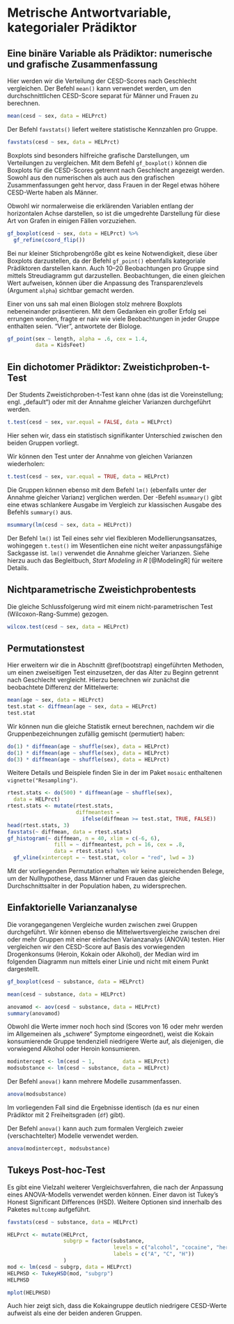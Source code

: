 # Metrische Antwortvariable, kategorialer Prädiktor

## Eine binäre Variable als Prädiktor: numerische und grafische Zusammenfassung

Hier werden wir die Verteilung der CESD-Scores nach Geschlecht vergleichen. 
Der Befehl `mean()` kann verwendet werden, um den durchschnittlichen CESD-Score separat für Männer und Frauen zu berechnen.

```r
mean(cesd ~ sex, data = HELPrct)
```

Der Befehl `favstats()` liefert weitere statistische Kennzahlen pro Gruppe.

```r
favstats(cesd ~ sex, data = HELPrct)
```

Boxplots sind besonders hilfreiche grafische Darstellungen, um Verteilungen zu vergleichen.
Mit dem Befehl `gf_boxplot()` können die Boxplots für die CESD-Scores getrennt nach Geschlecht angezeigt werden. Sowohl aus den numerischen als auch aus den grafischen Zusammenfassungen geht hervor, dass Frauen in der Regel etwas höhere CESD-Werte haben als Männer.

:::{.hinweis data-latex=""}
Obwohl wir normalerweise die erklärenden Variablen entlang der horizontalen Achse darstellen, so ist die umgedrehte  Darstellung für diese Art von Grafen in einigen Fällen vorzuziehen.
:::

```r
gf_boxplot(cesd ~ sex, data = HELPrct) %>% 
  gf_refine(coord_flip())
```

Bei nur kleiner Stichprobengröße gibt es keine Notwendigkeit, diese über Boxplots darzustellen, da der Befehl `gf_point()` ebenfalls kategoriale Prädiktoren darstellen kann. Auch 10--20 Beobachtungen pro Gruppe sind mittels Streudiagramm gut darzustellen. Beobachtungen, die einen gleichen Wert aufweisen, können über die Anpassung des Transparenzlevels (Argument `alpha`) sichtbar gemacht werden.

:::{.hinweis data-latex=""}
Einer von uns sah mal einen Biologen stolz mehrere Boxplots nebeneinander präsentieren. Mit dem Gedanken ein großer Erfolg sei errungen worden, fragte er naiv wie viele Beobachtungen in jeder Gruppe enthalten seien. "Vier", antwortete der Biologe.
:::

```r
gf_point(sex ~ length, alpha = .6, cex = 1.4, 
         data = KidsFeet)
```


## Ein dichotomer Prädiktor: Zweistichproben-t-Test

Der Students Zweistichproben-t-Test kann ohne (das ist die Voreinstellung; engl. „default“) oder mit der Annahme gleicher Varianzen durchgeführt werden.

```r
t.test(cesd ~ sex, var.equal = FALSE, data = HELPrct)
```

Hier sehen wir, dass ein statistisch signifikanter Unterschied zwischen den beiden Gruppen vorliegt.

Wir können den Test unter der Annahme von gleichen Varianzen wiederholen:

```r
t.test(cesd ~ sex, var.equal = TRUE, data = HELPrct)
```

Die Gruppen können ebenso mit dem Befehl `lm()` (ebenfalls unter der Annahme gleicher Varianz) verglichen werden. Der \textsf{mosaic}-Befehl  `msummary()` gibt eine etwas schlankere Ausgabe im Vergleich zur klassischen Ausgabe des Befehls `summary()` aus.

```r
msummary(lm(cesd ~ sex, data = HELPrct))
```

:::{.hinweis data-latex=""}
Der Befehl `lm()` ist Teil eines sehr viel flexibleren Modellierungsansatzes, wohingegen `t.test()` im Wesentlichen eine nicht weiter anpassungsfähige Sackgasse ist. `lm()` verwendet die Annahme gleicher Varianzen. Siehe hierzu auch das Begleitbuch, *Start Modeling in R* [@ModelingR] für weitere Details.
:::


## Nichtparametrische Zweistichprobentests
Die gleiche Schlussfolgerung wird mit einem nicht-parametrischen Test (Wilcoxon-Rang-Summe) gezogen.

```r
wilcox.test(cesd ~ sex, data = HELPrct)
```


## Permutationstest
Hier erweitern wir die in Abschnitt \@ref(bootstrap) eingeführten Methoden, um einen zweiseitigen Test einzusetzen, der das Alter zu Beginn getrennt nach Geschlecht vergleicht. Hierzu berechnen wir zunächst die beobachtete Differenz der Mittelwerte:

```r
mean(age ~ sex, data = HELPrct)
test.stat <- diffmean(age ~ sex, data = HELPrct)
test.stat
```

Wir können nun die gleiche Statistik erneut berechnen, nachdem wir die Gruppenbezeichnungen zufällig gemischt (permutiert) haben:

```r
do(1) * diffmean(age ~ shuffle(sex), data = HELPrct)
do(1) * diffmean(age ~ shuffle(sex), data = HELPrct)
do(3) * diffmean(age ~ shuffle(sex), data = HELPrct)
```

:::{.tiefereinsteigen data-latex=""}
Weitere Details und Beispiele finden Sie in der im Paket `mosaic` enthaltenen `vignette("Resampling")`.
:::

```r
rtest.stats <- do(500) * diffmean(age ~ shuffle(sex), 
  data = HELPrct)
rtest.stats <- mutate(rtest.stats, 
                      diffmeantest = 
                        ifelse(diffmean >= test.stat, TRUE, FALSE))
head(rtest.stats, 3)
favstats(~ diffmean, data = rtest.stats)
gf_histogram(~ diffmean, n = 40, xlim = c(-6, 6), 
               fill = ~ diffmeantest, pch = 16, cex = .8, 
               data = rtest.stats) %>% 
  gf_vline(xintercept = ~ test.stat, color = "red", lwd = 3)
```

Mit der vorliegenden Permutation erhalten wir keine ausreichenden Belege, um der Nullhypothese, dass Männer und Frauen das gleiche Durchschnittsalter in der Population haben, zu widersprechen.


## Einfaktorielle Varianzanalyse
Die vorangegangenen Vergleiche wurden zwischen zwei Gruppen durchgeführt. Wir können ebenso die Mittelwertsvergleiche zwischen drei oder mehr Gruppen mit einer einfachen Varianzanalys (ANOVA) testen. Hier vergleichen wir den CESD-Score auf Basis des vorwiegenden Drogenkonsums (Heroin, Kokain oder Alkohol), der Median wird im folgenden Diagramm nun mittels einer Linie und nicht mit einem Punkt dargestellt.

```r
gf_boxplot(cesd ~ substance, data = HELPrct)

mean(cesd ~ substance, data = HELPrct)

anovamod <- aov(cesd ~ substance, data = HELPrct)
summary(anovamod)
```

Obwohl die Werte immer noch hoch sind (Scores von 16 oder mehr werden im Allgemeinen als „schwere“ Symptome eingeordnet), weist die Kokain konsumierende Gruppe tendenziell niedrigere Werte auf, als diejenigen, die vorwiegend Alkohol oder Heroin konsumieren.

```r
modintercept <- lm(cesd ~ 1,         data = HELPrct)
modsubstance <- lm(cesd ~ substance, data = HELPrct)
```

Der Befehl `anova()` kann mehrere Modelle zusammenfassen.

```r
anova(modsubstance)
```

Im vorliegenden Fall sind die Ergebnisse identisch (da es nur einen Prädiktor mit 2 Freiheitsgraden (`df`) gibt).

Der Befehl `anova()` kann auch zum formalen Vergleich zweier (verschachtelter) Modelle verwendet werden.

```r
anova(modintercept, modsubstance)
```


## Tukeys Post-hoc-Test
Es gibt eine Vielzahl weiterer Vergleichsverfahren, die nach der Anpassung eines ANOVA-Modells verwendet werden können. Einer davon ist Tukey's Honest Significant Differences (HSD). Weitere Optionen sind innerhalb des Paketes `multcomp` aufgeführt.

```r
favstats(cesd ~ substance, data = HELPrct)

HELPrct <- mutate(HELPrct, 
                  subgrp = factor(substance, 
                                  levels = c("alcohol", "cocaine", "heroin"), 
                                  labels = c("A", "C", "H"))
                  )
mod <- lm(cesd ~ subgrp, data = HELPrct)
HELPHSD <- TukeyHSD(mod, "subgrp")
HELPHSD

mplot(HELPHSD)
```

Auch hier zeigt sich, dass die Kokaingruppe deutlich niedrigere CESD-Werte aufweist als eine der beiden anderen Gruppen.
